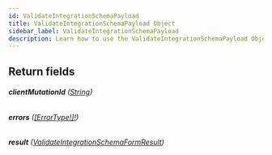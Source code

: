 ```yaml
---
id: ValidateIntegrationSchemaPayload
title: ValidateIntegrationSchemaPayload Object
sidebar_label: ValidateIntegrationSchemaPayload
description: Learn how to use the ValidateIntegrationSchemaPayload Object for Builder's API.
---
```


## Return fields

###### <b>clientMutationId</b> ([String](/composer/builder/api/schema/scalar/String.mdx))

###### <b>errors</b> ([[ErrorType!]!](/composer/builder/api/schema/object/ErrorType.mdx))

###### <b>result</b> ([ValidateIntegrationSchemaFormResult](/composer/builder/api/schema/object/ValidateIntegrationSchemaFormResult.mdx))
